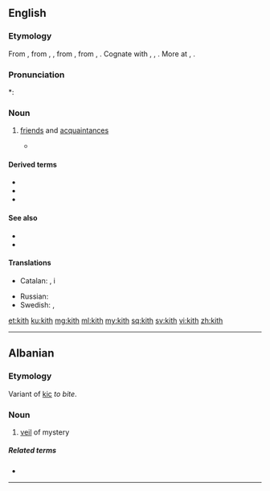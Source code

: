 ==English==

===Etymology===
From {{etyl|enm|en}} {{m|enm|kith||kinsmen, relations}}, from {{etyl|ang|en}} {{m|ang|cȳþþ}}, {{m|ang|cȳþþu||kinship, kinsfolk, relations}}, from {{etyl|gem-pro|en}} {{m|gem-pro|*kunþiþō||knowledge, acquaintance}}, from {{etyl|ine-pro|en}} {{m|ine-pro|*ǵenh₃-}}, {{m|ine-pro|*ǵneh₃-||to know}}. Cognate with {{etyl|goh|-}} {{m|goh|kundida||kith}}, {{m|goh|kundī||knowledge}}, {{etyl|got|-}} {{m|got|𐌺𐌿𐌽𐌸𐌹||knowledge}}. More at {{l|en|couth}}, {{l|en|-th}}.

===Pronunciation===
*: {{rhymes|ɪθ|lang=en}}

===Noun===
{{en-noun|-|s}}

# {{label|en|archaic or obsolete}} [[friend]]s and [[acquaintance]]s
#* {{quote-web
|date=2000-08-03
|year=
|first=
|last=
|author=Michael Kelly
|authorlink=
|title=New Hope For Nice Guys
|site=Orlando Sentinel
|url=http://articles.orlandosentinel.com/2000-08-03/news/0008030095_1_gore-democratic-party-clinton
|archiveorg=
|accessdate=2013-04-06
|passage=The demography-crossing thing that undergirds this election year, I think, is a strong, broad desire to punish Clinton and his '''kith''' with a denial of further power.
}}

====Derived terms====
* {{l|en|kith and kin}}
* {{l|en|kithfolk}}
* {{l|en|kithless}}

====See also====
* {{l|en|kin}}
* {{l|en|kinfolk}}

====Translations====
{{trans-top|friends and acquaintances}}
* Catalan: {{t+|ca|conegut|alt=coneguts|m-p}}, {{t+|ca|amistat|alt=amistats|f-p}} i {{t|ca|parentela|f}}
{{trans-mid}}
* Russian: {{t|ru|[[друг|друзья́]] и [[знакомый|знако́мые]]|p}}
* Swedish: {{t+|sv|vänner|c-p}}, {{t+|sv|bekanta|c-p}}
{{trans-bottom}}

[[et:kith]]
[[ku:kith]]
[[mg:kith]]
[[ml:kith]]
[[my:kith]]
[[sq:kith]]
[[sv:kith]]
[[vi:kith]]
[[zh:kith]]

----

==Albanian==

===Etymology===
Variant of [[kic]] ''to bite''.

===Noun===
{{sq-noun|m}}

# [[veil]] of mystery

=====Related terms=====
* {{l|sq|kic}}

----